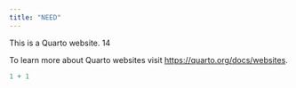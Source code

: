```yaml
---
title: "NEED"
---
```


This is a Quarto website. 14

To learn more about Quarto websites visit <https://quarto.org/docs/websites>.

```r
1 + 1
```
